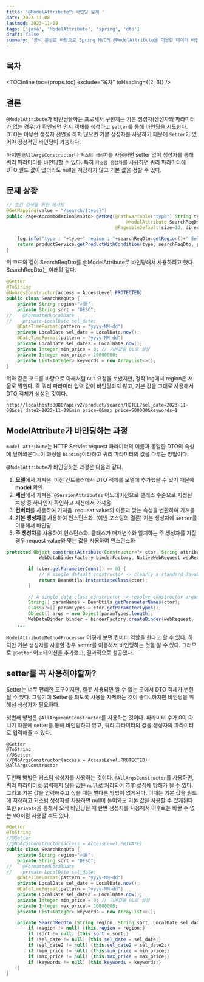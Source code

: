 ```yaml
---
title: '@ModelAttribute의 바인딩 문제 '
date: 2023-11-08
lastmod: 2023-11-08
tags: ['java', 'ModelAttribute', 'spring', 'dto']
draft: false
summary: '공식 문설르 바탕으로 Spring MVC의 @ModelAttribute을 이용한 데이터 바인딩에서 dto에 setter가 필요한 이유'
---
```


## 목차

<TOCInline toc={props.toc} exclude="목차" toHeading={(2, 3)} />

## 결론

`@ModelAttribute`가 바인딩을하는 프로세서 구현체는 기본 생성자(생성자의 파라미터가 없는 경우)가 확인되면 먼저 객체를 생성하고 `setter`를 통해 바인딩을 시도한다.
DTO는 아무런 생성자 선언을 하지 않으면 기본 생성자를 사용하기 때문에 `Setter`가 있어야 정상적인 바인딩이 가능하다.

하지만 `@AllArgsConstructor`나 `커스텀 생성자`를 사용하면 setter 없이 생성자를 통해 쿼리 파라미터를 바인딩할 수 있다. 특히 `커스텀 생성자`를 사용하면 쿼리 파라미터에 DTO 필드 값이 없더라도 null을 저장하지 않고 기본 값을 정할 수 있다.

## 문제 상황

```java:controller.java
// 조건 검색을 위한 메서드
@GetMapping(value = "/search/{type}")
public Page<AccommodationResDto> getReq(@PathVariable("type") String type,
                                            @ModelAttribute SearchReqDto searchReqDto,
                                        @PageableDefault(size=10, direction = Sort.Direction.DESC) Pageable pageable) {

    log.info("type : "+type+" region : "+searchReqDto.getRegion()+" SelDate : "+searchReqDto.getSel_date()+" maxPrice : " + searchReqDto.getMax_price());
    return productService.getProductWithCondition(type, searchReqDto, pageable);
}
```

위 코드와 같이 SearchReqDto를 @ModelAttribute로 바인딩해서 사용하려고 했다. SearchReqDto는 아래와 같다.

```java:SearchReqDto.java
@Getter
@ToString
@NoArgsConstructor(access = AccessLevel.PROTECTED)
public class SearchReqDto {
    private String region="서울";
    private String sort = "DESC";
//    @FormattedLocalDate
//    private LocalDate sel_date;
    @DateTimeFormat(pattern = "yyyy-MM-dd")
    private LocalDate sel_date = LocalDate.now();
    @DateTimeFormat(pattern = "yyyy-MM-dd")
    private LocalDate sel_date2 = LocalDate.now();
    private Integer min_price = 0; // 기본값을 0L로 설정
    private Integer max_price = 10000000;
    private List<Integer> keywords = new ArrayList<>();
}
```

위와 같은 코드를 바탕으로 아래처럼 `GET` 요청을 보냈지만, 정작 log에서 region은 서울로 찍힌다.
즉 쿼리 파라미터 입력 값이 바인딩되지 않고, 기본 값을 그대로 사용해서 DTO 객체가 생성된 것이다.

```
http://localhost:8080/api/v2/product/search/HOTEL?sel_date=2023-11-08&sel_date2=2023-11-08&min_price=0&max_price=500000&keywords=1
```

## ModelAttribute가 바인딩하는 과정

`model attribute`는 HTTP Servlet request 파라미터의 이름과 동일한 DTO의 속성에 덮어씌운다. 이 과정을 `binding`이라하고 쿼리 파라미터의 값을 다루는 방법이다.

`@ModelAttribute`가 바인딩하는 과정은 다음과 같다.

1. **모델**에서 가져옴.
   이전 컨트롤러에서 DTO 객체를 모델에 추가했을 수 있기 때문에 **model** 확인
2. **세션**에서 가져옴.
   `@SessionAttributes` 어노테이션으로 클래스 수준으로 지정된 속성 중 하나인지 확인하고 세션에서 가져옴
3. **컨버터**를 사용하여 가져옴.
   request value의 이름과 맞는 속성을 변환하여 가져옴
4. **기본 생성자**를 사용하여 인스턴스화.
   (이번 포스팅의 결론) 기본 생성자에 `setter`를 이용해서 바인딩
5. **주 생성자**를 사용하여 인스턴스화.
   클래스가 매개변수와 일치하는 주 생성자를 가질 경우 request value와 맞는 값을 사용하여 인스턴스화

```java:ModelAttributeMethodProcessor.java
protected Object constructAttribute(Constructor<?> ctor, String attributeName, MethodParameter parameter,
			WebDataBinderFactory binderFactory, NativeWebRequest webRequest) throws Exception {

		if (ctor.getParameterCount() == 0) {
			// A single default constructor -> clearly a standard JavaBeans arrangement.
			return BeanUtils.instantiateClass(ctor);
		}

		// A single data class constructor -> resolve constructor arguments from request parameters.
		String[] paramNames = BeanUtils.getParameterNames(ctor);
		Class<?>[] paramTypes = ctor.getParameterTypes();
		Object[] args = new Object[paramTypes.length];
		WebDataBinder binder = binderFactory.createBinder(webRequest,
    ...
```

`ModelAttributeMethodProcessor` 어떻게 보면 컨버터 역할을 한다고 할 수 있다. 하지만 기본 생성자를 사용할 경우 setter를 이용해서 바인딩하는 것을 알 수 있다.
그러므로 `@Setter` 어노테이션을 추가했고, 결과적으로 성공했다.

## setter를 꼭 사용해야할까?

Setter는 너무 편리한 도구이지만, 잘못 사용되면 알 수 없는 곳에서 DTO 객체가 변현될 수 있다. 그렇기에 Setter를 되도록 사용을 자제하는 것이 좋다.
하지만 바인딩을 위해선 생성자가 필요하다.

첫번째 방법은 `@AllArgumentConstructor`를 사용하는 것이다. 파라미터 수가 0이 아니기 때문에 setter를 통해 바인딩하지 않고, 쿼리 파라미터의 값을 생성자의 파라미터로 입력해줄 수 있다.

```
@Getter
@ToString
//@Setter
//@NoArgsConstructor(access = AccessLevel.PROTECTED)
@AllArgsConstructor
```

두번째 방법은 커스텀 생성자를 사용하는 것이다. `@AllArgsConstructor`를 사용하면, 쿼리 파라미터로 입력하지 않음 값은 `null`로 처리되어 추후 로직에 방해가 될 수 있다.
그리고 기본 값을 입력해주고 싶을 때는 별다른 방법이 없게된다. 이때는 기본 값을 필드에 지정하고 커스텀 생성자를 사용하면 null이 들어와도 기본 값을 사용할 수 있게된다.
또한 `private`을 통해서 오직 바인딩될 때 한번 생성자를 사용해서 이후로는 바꿀 수 없는 VO처럼 사용할 수도 있다.

```java:SearchReqDto.java
@Getter
@ToString
//@Setter
//@NoArgsConstructor(access = AccessLevel.PRIVATE)
public class SearchReqDto {
    private String region="서울";
    private String sort = "DESC";
//    @FormattedLocalDate
//    private LocalDate sel_date;
    @DateTimeFormat(pattern = "yyyy-MM-dd")
    private LocalDate sel_date = LocalDate.now();
    @DateTimeFormat(pattern = "yyyy-MM-dd")
    private LocalDate sel_date2 = LocalDate.now();
    private Integer min_price = 0; // 기본값을 0L로 설정
    private Integer max_price = 10000000;
    private List<Integer> keywords = new ArrayList<>();

    private SearchReqDto (String region, String sort, LocalDate sel_date, LocalDate sel_date2, Integer min_price, Integer max_price, List<Integer> keywords){
        if (region != null) {this.region = region;}
        if (sort != null) {this.sort = sort;}
        if (sel_date != null) {this.sel_date = sel_date;}
        if (sel_date2 != null) {this.sel_date2 = sel_date2;}
        if (min_price != null) {this.min_price = min_price;}
        if (max_price != null) {this.max_price = max_price;}
        if (keywords != null) {this.keywords = keywords;}
    }
}
```
